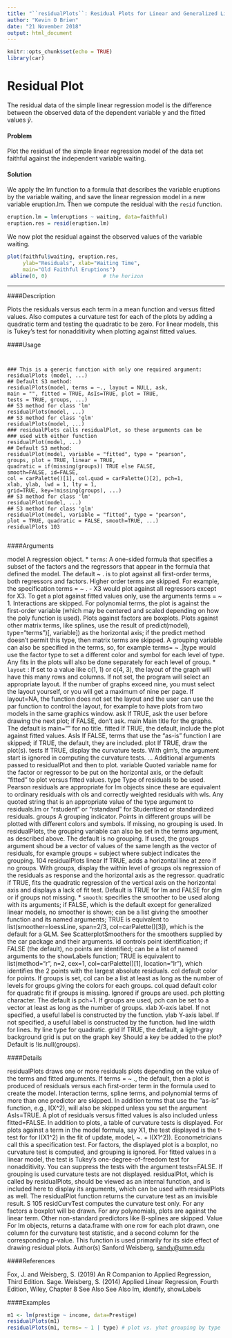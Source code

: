 ```yaml
---
title: "``residualPlots``: Residual Plots for Linear and Generalized Linear Models"
author: "Kevin O Brien"
date: "21 November 2018"
output: html_document
---
```


```r
knitr::opts_chunk$set(echo = TRUE)
library(car)
```

Residual Plot
==========================================

The residual data of the simple linear regression model is the difference between the observed data of the dependent variable y and the fitted values $\hat{y}$.
 

#### Problem
 
Plot the residual of the simple linear regression model of the data set faithful against the independent variable waiting.
 


#### Solution
 
We apply the lm function to a formula that describes the variable eruptions by the variable waiting, and save the linear regression model in a new variable eruption.lm. Then we compute the residual with the ``resid`` function.

 

```r
eruption.lm = lm(eruptions ~ waiting, data=faithful) 
eruption.res = resid(eruption.lm) 
```


We now plot the residual against the observed values of the variable waiting. 

```r

plot(faithful$waiting, eruption.res, 
     ylab="Residuals", xlab="Waiting Time", 
     main="Old Faithful Eruptions") 
 abline(0, 0)                  # the horizon 
```


--------------------------------------------------------------------------------



####Description

Plots the residuals versus each term in a mean function and versus fitted values. Also computes a
curvature test for each of the plots by adding a quadratic term and testing the quadratic to be zero.
For linear models, this is Tukey's test for nonadditivity when plotting against fitted values.

####Usage
<pre><code>

### This is a generic function with only one required argument:
residualPlots (model, ...)
## Default S3 method:
residualPlots(model, terms = ~., layout = NULL, ask,
main = "", fitted = TRUE, AsIs=TRUE, plot = TRUE,
tests = TRUE, groups, ...)
## S3 method for class 'lm'
residualPlots(model, ...)
## S3 method for class 'glm'
residualPlots(model, ...)
### residualPlots calls residualPlot, so these arguments can be
### used with either function
residualPlot(model, ...)
## Default S3 method:
residualPlot(model, variable = "fitted", type = "pearson",
groups, plot = TRUE, linear = TRUE,
quadratic = if(missing(groups)) TRUE else FALSE,
smooth=FALSE, id=FALSE,
col = carPalette()[1], col.quad = carPalette()[2], pch=1,
xlab, ylab, lwd = 1, lty = 1,
grid=TRUE, key=!missing(groups), ...)
## S3 method for class 'lm'
residualPlot(model, ...)
## S3 method for class 'glm'
residualPlot(model, variable = "fitted", type = "pearson",
plot = TRUE, quadratic = FALSE, smooth=TRUE, ...)
residualPlots 103

</code></pre>

####Arguments

model A regression object.
* `` terms ``:    A one-sided formula that specifies a subset of the factors and the regressors
that appear in the formula that defined the model. The default ~ . is to plot
against all first-order terms, both regressors and factors. Higher order terms
are skipped. For example, the specification terms = ~ . - X3 would plot
against all regressors except for X3. To get a plot against fitted values only,
use the arguments terms = ~ 1. Interactions are skipped. For polynomial
terms, the plot is against the first-order variable (which may be centered and
scaled depending on how the poly function is used). Plots against factors
are boxplots. Plots against other matrix terms, like splines, use the result of
predict(model), type="terms")[, variable]) as the horizontal axis; if
the predict method doesn't permit this type, then matrix terms are skipped.
A grouping variable can also be specified in the terms, so, for example terms= ~ .|type
would use the factor type to set a different color and symbol for each level of
type. Any fits in the plots will also be done separately for each level of group.
* ``layout`` :  If set to a value like c(1, 1) or c(4, 3), the layout of the graph will have
this many rows and columns. If not set, the program will select an appropriate
layout. If the number of graphs exceed nine, you must select the layout yourself,
or you will get a maximum of nine per page. If layout=NA, the function does
not set the layout and the user can use the par function to control the layout, for
example to have plots from two models in the same graphics window.
ask If TRUE, ask the user before drawing the next plot; if FALSE, don't ask.
main Main title for the graphs. The default is main="" for no title.
fitted If TRUE, the default, include the plot against fitted values.
AsIs If FALSE, terms that use the "as-is" function I are skipped; if TRUE, the default,
they are included.
plot If TRUE, draw the plot(s).
tests If TRUE, display the curvature tests. With glm's, the argument start is ignored
in computing the curvature tests.
... Additional arguments passed to residualPlot and then to plot.
variable Quoted variable name for the factor or regressor to be put on the horizontal axis,
or the default "fitted" to plot versus fitted values.
type Type of residuals to be used. Pearson residuals are appropriate for lm objects
since these are equivalent to ordinary residuals with ols and correctly weighted
residuals with wls. Any quoted string that is an appropriate value of the type
argument to residuals.lm or "rstudent" or "rstandard" for Studentized or
standardized residuals.
groups A grouping indicator. Points in different groups will be plotted with different
colors and symbols. If missing, no grouping is used. In residualPlots, the
grouping variable can also be set in the terms argument, as described above. The
default is no grouping. If used, the groups argument shoud be a vector of values
of the same length as the vector of residuals, for example groups = subject
where subject indicates the grouping.
104 residualPlots
linear If TRUE, adds a horizontal line at zero if no groups. With groups, display the
within level of groups ols regression of the residuals as response and the horizontal
axis as the regressor.
quadratic if TRUE, fits the quadratic regression of the vertical axis on the horizontal axis
and displays a lack of fit test. Default is TRUE for lm and FALSE for glm or if
groups not missing.
* `` smooth ``:  specifies the smoother to be used along with its arguments; if FALSE, which is
the default except for generalized linear models, no smoother is shown; can be a
list giving the smoother function and its named arguments; TRUE is equivalent to
list(smoother=loessLine, span=2/3, col=carPalette()[3]), which is
the default for a GLM. See ScatterplotSmoothers for the smoothers supplied
by the car package and their arguments.
id controls point identification; if FALSE (the default), no points are identified; can
be a list of named arguments to the showLabels function; TRUE is equivalent to
list(method="r", n=2, cex=1, col=carPalette()[1], location="lr"),
which identifies the 2 points with the largest absolute residuals.
col default color for points. If groups is set, col can be a list at least as long as the
number of levels for groups giving the colors for each groups.
col.quad default color for quadratic fit if groups is missing. Ignored if groups are used.
pch plotting character. The default is pch=1. If groups are used, pch can be set to a
vector at least as long as the number of groups.
xlab X-axis label. If not specified, a useful label is constructed by the function.
ylab Y-axis label. If not specified, a useful label is constructed by the function.
lwd line width for lines.
lty line type for quadratic.
grid If TRUE, the default, a light-gray background grid is put on the graph
key Should a key be added to the plot? Default is !is.null(groups).

####Details

residualPlots draws one or more residuals plots depending on the value of the terms and fitted
arguments. If terms = ~ ., the default, then a plot is produced of residuals versus each first-order
term in the formula used to create the model. Interaction terms, spline terms, and polynomial terms
of more than one predictor are skipped. In addition terms that use the "as-is" function, e.g., I(X^2),
will also be skipped unless you set the argument AsIs=TRUE. A plot of residuals versus fitted values
is also included unless fitted=FALSE.
In addition to plots, a table of curvature tests is displayed. For plots against a term in the model formula,
say X1, the test displayed is the t-test for for I(X1^2) in the fit of update, model, ~. + I(X1^2)).
Econometricians call this a specification test. For factors, the displayed plot is a boxplot, no curvature
test is computed, and grouping is ignored. For fitted values in a linear model, the test is
Tukey's one-degree-of-freedom test for nonadditivity. You can suppress the tests with the argument
tests=FALSE. If grouping is used curvature tests are not displayed.
residualPlot, which is called by residualPlots, should be viewed as an internal function, and
is included here to display its arguments, which can be used with residualPlots as well. The
residualPlot function returns the curvature test as an invisible result.
S 105
residCurvTest computes the curvature test only. For any factors a boxplot will be drawn. For
any polynomials, plots are against the linear term. Other non-standard predictors like B-splines are
skipped.
Value
For lm objects, returns a data.frame with one row for each plot drawn, one column for the curvature
test statistic, and a second column for the corresponding p-value. This function is used primarily
for its side effect of drawing residual plots.
Author(s)
Sanford Weisberg, <sandy@umn.edu>

####References

Fox, J. and Weisberg, S. (2019) An R Companion to Applied Regression, Third Edition. Sage.
Weisberg, S. (2014) Applied Linear Regression, Fourth Edition, Wiley, Chapter 8
See Also
See Also lm, identify, showLabels

####Examples

```r

m1 <- lm(prestige ~ income, data=Prestige)
residualPlots(m1)
residualPlots(m1, terms= ~ 1 | type) # plot vs. yhat grouping by type
```